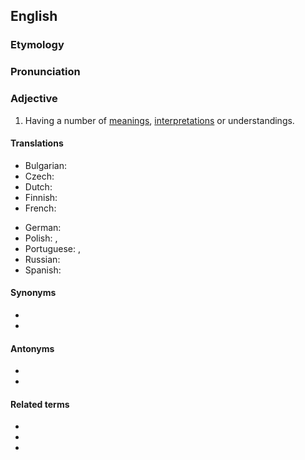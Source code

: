 ==English==

===Etymology===
{{suffix|polyseme|ic|lang=en}}

===Pronunciation===
{{IPA|/pɒ.lɪ.ˈsiː.mɪk/|lang=en}}

===Adjective===
{{en-adj}}

# {{lb|en|linguistics}} Having a number of [[meaning]]s, [[interpretation]]s or understandings.

====Translations====
{{trans-top|having a number of meanings, interpretations or understandings}}
* Bulgarian: {{t|bg|многозначен|tr=mnogoznáčen|sc=Cyrl}}
* Czech: {{t+|cs|polysémický|m}}
* Dutch: {{t+|nl|polyseem}}
* Finnish: {{t+|fi|monimerkityksinen}}
* French: {{t+|fr|polysémique}}
{{trans-mid}}
* German: {{t+|de|mehrdeutig}}
* Polish: {{t|pl|polisemiczny}}, {{t|pl|wieloznaczny}}
* Portuguese: {{t|pt|polissémico}} {{qualifier|Portugal}}, {{t|pt|polissêmico}} {{qualifier|Brazil}}
* Russian: {{t+|ru|многозна́чный}}
* Spanish: {{t+|es|polisémico}}
{{trans-bottom}}

====Synonyms====
* {{l|en|polysemantic}}
* {{l|en|polysemous}}

====Antonyms====
* {{l|en|monosemous}}
* {{l|en|univocal}}

====Related terms====
* {{l|en|oligosemic}}
* {{l|en|polyseme}}
* {{l|en|polysemy}}